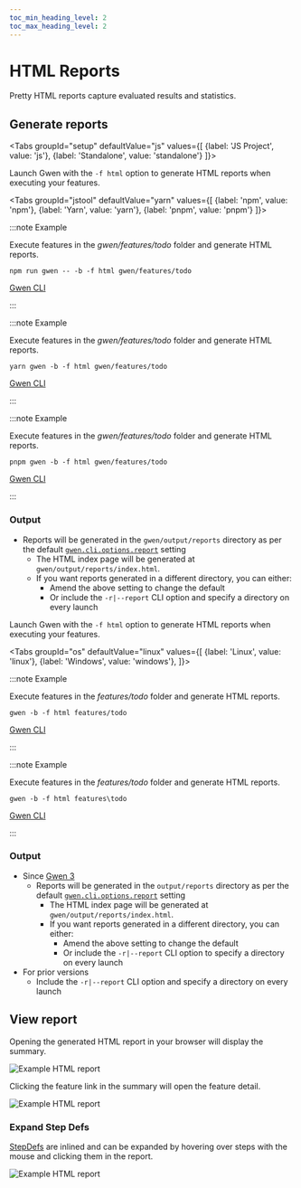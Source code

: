 ```yaml
--- 
toc_min_heading_level: 2
toc_max_heading_level: 2
---
```



# HTML Reports

Pretty HTML reports capture evaluated results and statistics.

## Generate reports

<Tabs
  groupId="setup"
  defaultValue="js"
  values={[
    {label: 'JS Project', value: 'js'},
    {label: 'Standalone', value: 'standalone'}
  ]}>

<TabItem value="js">

Launch Gwen with the `-f html` option to generate HTML reports when executing your features.

<Tabs
  groupId="jstool"
  defaultValue="yarn"
  values={[
    {label: 'npm', value: 'npm'},
    {label: 'Yarn', value: 'yarn'},
    {label: 'pnpm', value: 'pnpm'}
  ]}>

<TabItem value="npm">

:::note Example

Execute features in the *gwen/features/todo* folder and generate HTML reports.

```shell
npm run gwen -- -b -f html gwen/features/todo
```

[Gwen CLI](/docs/cli)

:::

</TabItem>
<TabItem value="yarn">

:::note Example

Execute features in the *gwen/features/todo* folder and generate HTML reports.

```shell
yarn gwen -b -f html gwen/features/todo
```

[Gwen CLI](/docs/cli)

:::

</TabItem>
<TabItem value="pnpm">

:::note Example

Execute features in the *gwen/features/todo* folder and generate HTML reports.

```shell
pnpm gwen -b -f html gwen/features/todo
```

[Gwen CLI](/docs/cli)

:::

</TabItem>
</Tabs>

### Output

- Reports will be generated in the `gwen/output/reports` directory as per the default [`gwen.cli.options.report`](/docs/settings/reference#gwen-cli-options-report) setting
  - The HTML index page will be generated at `gwen/output/reports/index.html`.
  - If you want reports generated in a different directory, you can either:
    - Amend the above setting to change the default
    - Or include the `-r|--report` CLI option and specify a directory on every launch

</TabItem>

<TabItem value="standalone">

Launch Gwen with the `-f html` option to generate HTML reports when executing your features.

<Tabs
  groupId="os"
  defaultValue="linux"
  values={[
    {label: 'Linux', value: 'linux'},
    {label: 'Windows', value: 'windows'},
  ]}>

<TabItem value="linux">

:::note Example

Execute features in the *features/todo* folder and generate HTML reports.

```shell
gwen -b -f html features/todo
```

[Gwen CLI](/docs/cli)

:::

</TabItem>

<TabItem value="windows">

:::note Example

Execute features in the *features/todo* folder and generate HTML reports.

```shell
gwen -b -f html features\todo
```

[Gwen CLI](/docs/cli)

:::

</TabItem>

</Tabs>

### Output

- Since [Gwen 3](/docs/gwen3)
  - Reports will be generated in the `output/reports` directory as per the default [`gwen.cli.options.report`](/docs/settings/reference#gwen-cli-options-report) setting
    - The HTML index page will be generated at `gwen/output/reports/index.html`.
    - If you want reports generated in a different directory, you can either:
      - Amend the above setting to change the default
      - Or include the `-r|--report` CLI option to specify a directory on every launch
- For prior versions
  - Include the `-r|--report` CLI option and specify a directory on every launch

</TabItem>

</Tabs>

## View report

Opening the generated HTML report in your browser will display the summary.

![Example HTML report](/img/reports/sample-html-report-summary.png)

Clicking the feature link in the summary will open the feature detail.

![Example HTML report](/img/reports/sample-html-report-detail.png)

### Expand Step Defs

[StepDefs](/docs/meta#stepdefs) are inlined and can be expanded by hovering over steps with the mouse and clicking them in the report.

![Example HTML report](/img/reports/sample-html-report-expanded.png)

